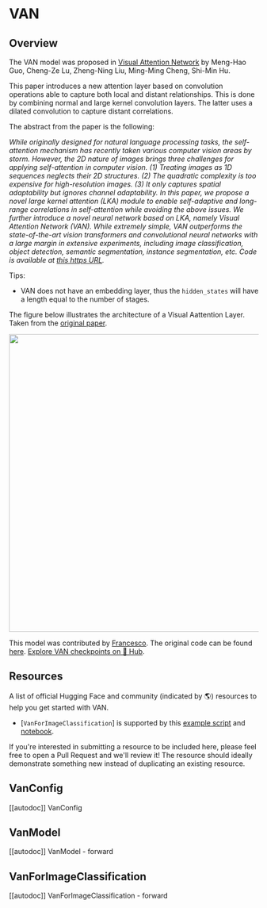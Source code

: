 <!--Copyright 2022 The HuggingFace Team. All rights reserved.

Licensed under the Apache License, Version 2.0 (the "License"); you may not use this file except in compliance with
the License. You may obtain a copy of the License at

http://www.apache.org/licenses/LICENSE-2.0

Unless required by applicable law or agreed to in writing, software distributed under the License is distributed on
an "AS IS" BASIS, WITHOUT WARRANTIES OR CONDITIONS OF ANY KIND, either express or implied. See the License for the
specific language governing permissions and limitations under the License.
-->

# VAN

## Overview

The VAN model was proposed in [Visual Attention Network](https://arxiv.org/abs/2202.09741) by Meng-Hao Guo, Cheng-Ze Lu, Zheng-Ning Liu, Ming-Ming Cheng, Shi-Min Hu.

This paper introduces a new attention layer based on convolution operations able to capture both local and distant relationships. This is done by combining normal and large kernel convolution layers. The latter uses a dilated convolution to capture distant correlations.

The abstract from the paper is the following:

*While originally designed for natural language processing tasks, the self-attention mechanism has recently taken various computer vision areas by storm. However, the 2D nature of images brings three challenges for applying self-attention in computer vision. (1) Treating images as 1D sequences neglects their 2D structures. (2) The quadratic complexity is too expensive for high-resolution images. (3) It only captures spatial adaptability but ignores channel adaptability. In this paper, we propose a novel large kernel attention (LKA) module to enable self-adaptive and long-range correlations in self-attention while avoiding the above issues. We further introduce a novel neural network based on LKA, namely Visual Attention Network (VAN). While extremely simple, VAN outperforms the state-of-the-art vision transformers and convolutional neural networks with a large margin in extensive experiments, including image classification, object detection, semantic segmentation, instance segmentation, etc. Code is available at [this https URL](https://github.com/Visual-Attention-Network/VAN-Classification).*

Tips:

- VAN does not have an embedding layer, thus the `hidden_states` will have a length equal to the number of stages.

The figure below illustrates the architecture of a Visual Aattention Layer. Taken from the [original paper](https://arxiv.org/abs/2202.09741).

<img width="600" src="https://huggingface.co/datasets/huggingface/documentation-images/resolve/main/van_architecture.png"/>

This model was contributed by [Francesco](https://huggingface.co/Francesco). The original code can be found [here](https://github.com/Visual-Attention-Network/VAN-Classification).
[Explore VAN checkpoints on 🤗 Hub](https://huggingface.co/models?pipeline_tag=image-classification&sort=downloads&search=VAN).

## Resources

A list of official Hugging Face and community (indicated by 🌎) resources to help you get started with VAN.

<PipelineTag pipeline="image-classification"/>

- [`VanForImageClassification`] is supported by this [example script](https://github.com/huggingface/transformers/tree/main/examples/pytorch/image-classification) and [notebook](https://colab.research.google.com/github/huggingface/notebooks/blob/main/examples/image_classification.ipynb).

If you're interested in submitting a resource to be included here, please feel free to open a Pull Request and we'll review it! The resource should ideally demonstrate something new instead of duplicating an existing resource.

## VanConfig

[[autodoc]] VanConfig


## VanModel

[[autodoc]] VanModel
    - forward


## VanForImageClassification

[[autodoc]] VanForImageClassification
    - forward

